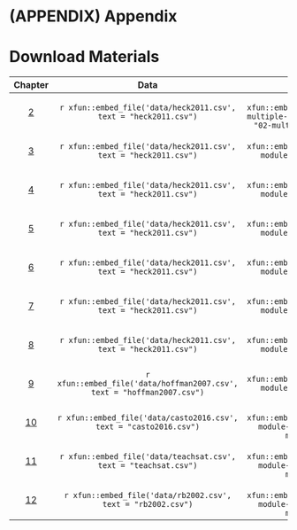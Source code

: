 # (APPENDIX) Appendix {-} 

# Download Materials

|Chapter|Data|R Script|Worksheet|
|:-----:|:--:|:------:|:-------:|
|[2](#module-2)|`r xfun::embed_file('data/heck2011.csv', text = "heck2011.csv")`|`r xfun::embed_file('Rscripts/02-multiple-regression.R', text = "02-multiple-regression.R")`|`r xfun::embed_file('worksheets/module2.docx', text = "Linear Regression Review")`|
|[3](#module-3)|`r xfun::embed_file('data/heck2011.csv', text = "heck2011.csv")`|`r xfun::embed_file('Rscripts/03-module-3.R', text = "03-module-3.R")`|`r xfun::embed_file('worksheets/module3.docx', text = "Approaches to Multilevel Data")`|
|[4](#module-4)|`r xfun::embed_file('data/heck2011.csv', text = "heck2011.csv")`|`r xfun::embed_file('Rscripts/04-module-4.R', text = "04-module-4.R")`|`r xfun::embed_file('worksheets/module4.docx', text = "Our First MLM: The Null Model")`|
|[5](#module-5)|`r xfun::embed_file('data/heck2011.csv', text = "heck2011.csv")`|`r xfun::embed_file('Rscripts/05-module-5.R', text = "05-module-5.R")`|`r xfun::embed_file('worksheets/module5.docx', text = "Adding Fixed Predictors")`|
|[6](#module-6)|`r xfun::embed_file('data/heck2011.csv', text = "heck2011.csv")`|`r xfun::embed_file('Rscripts/06-module-6.R', text = "06-module-6.R")`|`r xfun::embed_file('worksheets/module6.docx', text = "Random Effects and Cross-level Interactions")`|
|[7](#module-7)|`r xfun::embed_file('data/heck2011.csv', text = "heck2011.csv")`|`r xfun::embed_file('Rscripts/07-module-7.R', text = "07-module-7.R")`|`r xfun::embed_file('worksheets/module7.docx', text = "Estimation Options and Troubleshooting")`|
|[8](#module-8)|`r xfun::embed_file('data/heck2011.csv', text = "heck2011.csv")`|`r xfun::embed_file('Rscripts/08-module-8.R', text = "08-module-8.R")`|`r xfun::embed_file('worksheets/module8.docx', text = "Centering")`|
|[9](#module-9)|`r xfun::embed_file('data/hoffman2007.csv', text = "hoffman2007.csv")`|`r xfun::embed_file('Rscripts/09-module-9.R', text = "09-module-9.R")`|`r xfun::embed_file('worksheets/module9.docx', text = "Repeated Measures")`|
|[10](#module-10)|`r xfun::embed_file('data/casto2016.csv', text = "casto2016.csv")`|`r xfun::embed_file('Rscripts/10-module-10.R', text = "10-module-10.R")`|`r xfun::embed_file('worksheets/module10.docx', text = "Longitudinal Measures")`|
|[11](#module-11)|`r xfun::embed_file('data/teachsat.csv', text = "teachsat.csv")`|`r xfun::embed_file('Rscripts/11-module-11.R', text = "11-module-11.R")`|`r xfun::embed_file('worksheets/module11.docx', text = "Effect Sizes in MLMs")`|
|[12](#module-12)|`r xfun::embed_file('data/rb2002.csv', text = "rb2002.csv")`|`r xfun::embed_file('Rscripts/12-module-12.R', text = "12-module-12.R")`|`r xfun::embed_file('worksheets/module12.docx', text = "Assumptions")`|
